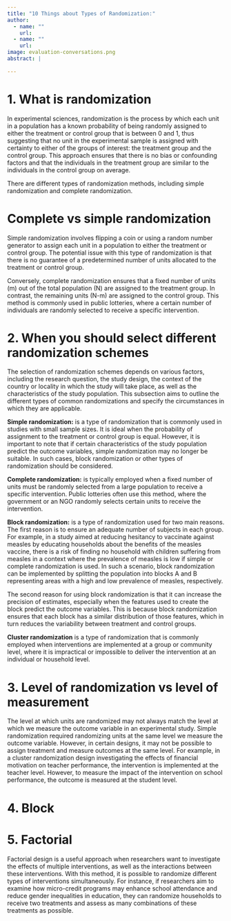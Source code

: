 ```yaml
---
title: "10 Things about Types of Randomization:"
author:
  - name: ""
    url: 
  - name: ""
    url: 
image: evaluation-conversations.png
abstract: | 
  
---
```


# 1.	What is randomization 

In experimental sciences, randomization is the process by which each unit in a population has a known probability of being randomly assigned to either the treatment or control group that is between 0 and 1, thus suggesting that no unit in the experimental sample is assigned with certainty to either of the groups of interest: the treatment group and the control group. This approach ensures that there is no bias or confounding factors and that the individuals in the treatment group are similar to the individuals in the control group on average. 

There are different types of randomization methods, including simple randomization and complete randomization.

# Complete vs simple randomization

Simple randomization involves flipping a coin or using a random number generator to assign each unit in a population to either the treatment or control group. The potential issue with this type of randomization is that there is no guarantee of a predetermined number of units allocated to the treatment or control group. 

Conversely, complete randomization ensures that a fixed number of units (m) out of the total population (N) are assigned to the treatment group. In contrast, the remaining units (N-m) are assigned to the control group. This method is commonly used in public lotteries, where a certain number of individuals are randomly selected to receive a specific intervention.

# 2.	When you should select different randomization schemes

The selection of randomization schemes depends on various factors, including the research question, the study design, the context of the country or locality in which the study will take place, as well as the characteristics of the study population. This subsection aims to outline the different types of common randomizations and specify the circumstances in which they are applicable.

**Simple randomization:** is a type of randomization that is commonly used in studies with small sample sizes. It is ideal when the probability of assignment to the treatment or control group is equal. However, it is important to note that if certain characteristics of the study population predict the outcome variables, simple randomization may no longer be suitable. In such cases, block randomization or other types of randomization should be considered.

**Complete randomization:** is typically employed when a fixed number of units must be randomly selected from a large population to receive a specific intervention. Public lotteries often use this method, where the government or an NGO randomly selects certain units to receive the intervention.

**Block randomization:** is a type of randomization used for two main reasons. The first reason is to ensure an adequate number of subjects in each group. For example, in a study aimed at reducing hesitancy to vaccinate against measles by educating households about the benefits of the measles vaccine, there is a risk of finding no household with children suffering from measles in a context where the prevalence of measles is low if simple or complete randomization is used. In such a scenario, block randomization can be implemented by splitting the population into blocks A and B representing areas with a high and low prevalence of measles, respectively.

The second reason for using block randomization is that it can increase the precision of estimates, especially when the features used to create the block predict the outcome variables. This is because block randomization ensures that each block has a similar distribution of those features, which in turn reduces the variability between treatment and control groups. 

**Cluster randomization** is a type of randomization that is commonly employed when interventions are implemented at a group or community level, where it is impractical or impossible to deliver the intervention at an individual or household level. 

# 3.	Level of randomization vs level of measurement

The level at which units are randomized may not always match the level at which we measure the outcome variable in an experimental study. Simple randomization required randomizing units at the same level we measure the outcome variable. However, in certain designs, it may not be possible to assign treatment and measure outcomes at the same level. For example, in a cluster randomization design investigating the effects of financial motivation on teacher performance, the intervention is implemented at the teacher level. However, to measure the impact of the intervention on school performance, the outcome is measured at the student level.

# 4.	Block


# 5.	Factorial

Factorial design is a useful approach when researchers want to investigate the effects of multiple interventions, as well as the interactions between these interventions. With this method, it is possible to randomize different types of interventions simultaneously. For instance, if researchers aim to examine how micro-credit programs may enhance school attendance and reduce gender inequalities in education, they can randomize households to receive two treatments and assess as many combinations of these treatments as possible.






